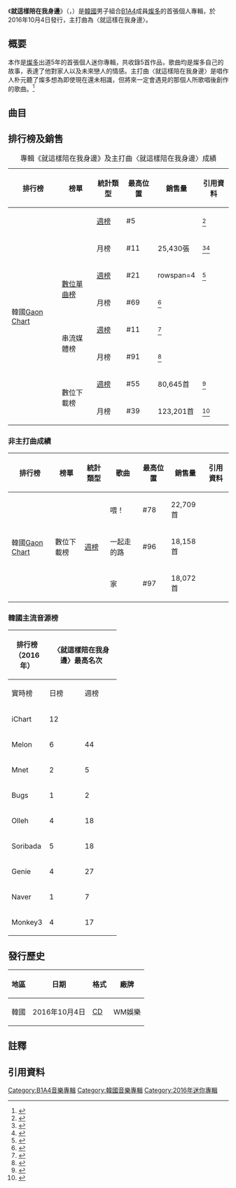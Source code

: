 {{Infobox album
| Name          = 就這樣陪在我身邊
| Type  = ep
| Cover         = Sandeul - Stay As You Are.JPG
| Border        =
| Alt           =
| Caption       =
| Artist        = [[燦多|燦多]]
| Released      = {{Start date|2016|10|04}}
| Format        = [[CD|CD]]、[[數位音樂下載|數位音樂下載]]
| Recorded      = 2016年
| Genre         = [[韓國流行音樂|韓國流行音樂]]、[[Ballad|Ballad]]{{r|MelOn}}
| Length        = {{Duration|m=19|s=45}}
| Label         = [[WM娛樂|WM娛樂]]
| Director = 
| Producer =
| Reviews = 
| Chart position = 
| Certification = 
| Misc          ={{Extra chronology 2
|  Artist      = [[B1A4|B1A4]]
|  Type        = ep
|  Last album  = [[3_(B1A4專輯)|3]]<br>（2016年）
|  This album  = '''就這樣陪在我身邊'''<br>（燦多，2016年）
|  Next album  = [[Good_Timing|Good Timing]]<br>（2016年）
}}
{{External music video|Type=ep|{{YouTube|cXcDjP9sYZs|就這樣陪在我身邊}}}}
}}

《'''就這樣陪在我身邊'''》（{{lang-ko|'''그렇게 있어 줘'''}}，{{lang-en|''Stay As You Are''}}）是[[韓國|韓國]]男子組合[[B1A4|B1A4]]成員[[燦多|燦多]]的首張個人專輯，於2016年10月4日發行，主打曲為〈就這樣在我身邊〉。

==概要==
本作是[[燦多|燦多]]出道5年的首張個人迷你專輯，共收錄5首作品，歌曲均是燦多自己的故事，表達了他對家人以及未來戀人的情感。主打曲〈就這樣陪在我身邊〉是唱作人朴元聽了燦多想為即使現在還未相識，但將來一定會遇見的那個人所歌唱後創作的歌曲。<ref>{{cite web|title=燦多首張個人專輯發佈　主打歌《Stay A While》獲得好評|url=http://www.koreastardaily.com/tc/news/85066|website=韓星網|accessdate=2016-10-04|language=zh|archive-date=2016-10-05|archive-url=https://web.archive.org/web/20161005123527/http://www.koreastardaily.com/tc/news/85066|dead-url=no}}</ref>

==曲目==
{{Track listing
| collapsed       = no
| headline        = 全部歌曲{{r|MelOn}}
| total_length    = 19:45

| title1          = '''就這樣陪在我身邊'''
| note1           = '''그렇게 있어 줘'''
| lyrics1         = 朴元（박원）
| music1          = 朴元
| arranger1       = 權英燦（권영찬）
| length1         = 3:46

| title2          = 家
| note2           = 집
| lyrics2         = 文正圭（문정규）<br>金俊燮（김준섭）
| music2          = 文正圭<br>金俊燮
| arranger2       = 文正圭
| length2         = 4:02

| title3          = 我的童年故事
| note3           = 나의 어릴 적 이야기
| lyrics3         = 燦多
| music3          = [[陸重烷|陸重烷]]
| arranger3       = 陸重烷<br>柳知勳（유지훈）
| length3         = 4:44

| title4          = 喂！
| note4           = 야! / feat. [[輝人|輝人]]
| lyrics4         = 燦多<br>郭宇藍（곽우람）（RWAM）<br>文民錫（문민석）
| music4          = 燦多<br>郭宇藍（RWAM）<br>文民錫
| arranger4       = 郭宇藍（RWAM）
| length4         = 3:50

| title5          = 一起走的路
| note5           = 같이 걷는 길
| lyrics5         = 盧周煥（노주환）<br>C-no
| music5          = 盧周煥<br>C-no
| arranger5       = 盧周煥
| length5         = 3:23
}}

==排行榜及銷售==
{| class="wikitable" style="text-align:center;"
|+專輯《就這樣陪在我身邊》及主打曲〈就這樣陪在我身邊〉成績
|-
!排行榜||榜單||統計類型||最高位置||銷售量||引用資料
|-
|rowspan=8|韓國[[Gaon_Chart|Gaon Chart]]||rowspan=2|{{le|專輯榜|Gaon Album Chart}}||[[2016年Gaon專輯冠軍作品列表|週榜]]||#5||{{n/a|無資料}}||<ref>{{cite web|title=2016년 41주차 Album Chart|url=http://gaonchart.co.kr/main/section/chart/album.gaon?nationGbn=T&serviceGbn=&targetTime=41&hitYear=2016&termGbn=week|website=gaon chart|accessdate=2016-10-14|language=ko|archive-date=2016-10-18|archive-url=https://web.archive.org/web/20161018204229/http://www.gaonchart.co.kr/main/section/chart/album.gaon?nationGbn=T&serviceGbn=&targetTime=41&hitYear=2016&termGbn=week|dead-url=no}}</ref>
|-
|月榜||#11||25,430張{{efn|統計至2016年11月止。}}||<ref>{{cite web|title=2016년 10월 Album Chart|url=http://gaonchart.co.kr/main/section/chart/album.gaon?nationGbn=T&serviceGbn=&targetTime=10&hitYear=2016&termGbn=month|accessdate=2016-10-14|language=ko|archive-date=2016-12-20|archive-url=https://web.archive.org/web/20161220071533/http://gaonchart.co.kr/main/section/chart/album.gaon?nationGbn=T&serviceGbn=&targetTime=10&hitYear=2016&termGbn=month|dead-url=no}}</ref><ref>{{cite web|title=2016년 11월 Album Chart|url=http://gaonchart.co.kr/main/section/chart/album.gaon?nationGbn=T&serviceGbn=&targetTime=11&hitYear=2016&termGbn=month|accessdate=2016-10-14|language=ko|archive-date=2016-12-20|archive-url=https://web.archive.org/web/20161220180029/http://www.gaonchart.co.kr/main/section/chart/album.gaon?nationGbn=T&serviceGbn=&targetTime=11&hitYear=2016&termGbn=month|dead-url=no}}</ref>
|-
|rowspan=2|[[數位單曲榜|數位單曲榜]]||[[2016年Gaon單曲冠軍作品列表|週榜]]||#21||rowspan=4 {{n/a}}||<ref>{{cite web|title=2016년 41주차 Digital Chart|url=http://gaonchart.co.kr/main/section/chart/online.gaon?nationGbn=T&serviceGbn=ALL&targetTime=41&hitYear=2016&termGbn=week|website=gaon chart|accessdate=2016-10-14|language=ko|archive-date=2016-10-13|archive-url=https://web.archive.org/web/20161013092228/http://gaonchart.co.kr/main/section/chart/online.gaon?nationGbn=T&serviceGbn=ALL&targetTime=41&hitYear=2016&termGbn=week|dead-url=no}}</ref>
|-
|月榜||#69||<ref>{{cite web|title=2016년 10월 Digital Chart|url=http://gaonchart.co.kr/main/section/chart/online.gaon?nationGbn=T&serviceGbn=ALL&termGbn=month|website=gaon chart|accessdate=2016-12-03|language=ko|archive-date=2016-04-09|archive-url=https://web.archive.org/web/20160409193455/http://gaonchart.co.kr/main/section/chart/online.gaon?nationGbn=T&serviceGbn=ALL&termGbn=month|dead-url=no}}</ref>
|-
|rowspan=2|串流媒體榜||[[2016年Gaon流媒體冠軍作品列表|週榜]]||#11||<ref>{{cite web|title=2016년 41주차 Streaming Chart|url=http://gaonchart.co.kr/main/section/chart/online.gaon?nationGbn=T&serviceGbn=S1040&targetTime=41&hitYear=2016&termGbn=week|website=gaon chart|accessdate=2016-10-14|language=ko|archive-date=2016-10-17|archive-url=https://web.archive.org/web/20161017002732/http://gaonchart.co.kr/main/section/chart/online.gaon?serviceGbn=S1040&termGbn=week&hitYear=2016&targetTime=41&nationGbn=T|dead-url=no}}</ref>
|-
|月榜||#91||<ref>{{cite web|title=2016년 10월 Streaming Chart|url=http://gaonchart.co.kr/main/section/chart/online.gaon?nationGbn=T&serviceGbn=S1040&termGbn=month|website=gaon chart|accessdate=2016-12-03|language=ko|archive-url=https://web.archive.org/web/20160913020557/http://gaonchart.co.kr/main/section/chart/online.gaon?nationGbn=T&serviceGbn=S1040&termGbn=month|archive-date=2016-09-13|dead-url=yes}}</ref>
|-
|rowspan=2|數位下載榜||[[2016年Gaon數位下載冠軍作品列表|週榜]]||#55||80,645首||<ref name=Gaon下載週榜>{{cite web|title=2016년 41주차 Download Chart|url=http://gaonchart.co.kr/main/section/chart/online.gaon?nationGbn=T&serviceGbn=S1020&targetTime=41&hitYear=2016&termGbn=week|website=gaon chart|accessdate=2016-10-14|language=ko|archive-date=2016-10-19|archive-url=https://web.archive.org/web/20161019132328/http://www.gaonchart.co.kr/main/section/chart/online.gaon?serviceGbn=S1020&termGbn=week&hitYear=2016&targetTime=41&nationGbn=T|dead-url=no}}</ref>
|-
|月榜||#39||123,201首||<ref>{{cite web|title=2016년 10월 Download Chart|url=http://gaonchart.co.kr/main/section/chart/online.gaon?nationGbn=T&serviceGbn=S1020&termGbn=month|website=gaon chart|accessdate=2016-12-03|language=ko|archive-date=2015-12-03|archive-url=https://web.archive.org/web/20151203191726/http://gaonchart.co.kr/main/section/chart/online.gaon?nationGbn=T&serviceGbn=S1020&termGbn=month|dead-url=no}}</ref>
|}

===非主打曲成績===
{| class="wikitable" style="text-align:center;"
!排行榜||榜單||統計類型||歌曲||最高位置||銷售量||引用資料
|-
|rowspan=3|韓國[[Gaon_Chart|Gaon Chart]]||rowspan=3|數位下載榜||rowspan=3|[[2016年Gaon數位下載冠軍作品列表|週榜]]
|喂！||#78||22,709首||rowspan=3|{{r|Gaon下載週榜}}
|-
|一起走的路||#96||18,158首
|-
|家||#97||18,072首
|}
===韓國主流音源榜===
{| class="wikitable sortable" style="text-align:center;"
|-
! rowspan=2|排行榜（2016年）
! colspan=3|〈就這樣陪在我身邊〉最高名次
! rowspan=2|引用資料
|-
! width=65px|實時榜||width=65px| 日榜||width=65px| 週榜
|-
|iChart
|12||{{n/a|{{small|未設立排行榜}}}}||19
|<ref>{{cite web|title=iChart音源榜|url=http://ichart.instiz.net/|work=iChart|accessdate=2016-10-04|language=ko|archive-date=2017-08-12|archive-url=https://web.archive.org/web/20170812140950/http://ichart.instiz.net/|dead-url=no}}</ref>
|-
|Melon
|6||44||64
|<ref>{{cite web|title=MelOn音源榜|url=http://www.melon.com/chart/index.htm|work=MelOn|accessdate=2016-10-04|language=ko|archive-date=2016-10-04|archive-url=https://web.archive.org/web/20161004173807/http://www.melon.com/chart/index.htm|dead-url=no}}</ref>
|-
|Mnet
|2||5||22
|<ref>{{cite web|url=http://www.mnet.com/chart/TOP100/2016100422|title=Mnet音源榜|work=Mnet|language=ko|access-date=2016-10-04|archive-url=https://web.archive.org/web/20161005140235/http://www.mnet.com/chart/TOP100/2016100422|archive-date=2016-10-05|dead-url=yes}}</ref>
|-
|Bugs
|1||2||5
|<ref>{{cite web|url=http://music.bugs.co.kr/chart/track/realtime/total|title=Bugs音源榜|work=Bugs|language=ko|accessdate=2016-10-04|archive-date=2017-06-12|archive-url=https://web.archive.org/web/20170612043356/http://music.bugs.co.kr/chart/track/realtime/total|dead-url=no}}</ref>
|-
|Olleh
|4||18||41
|<ref>{{cite web|url=http://www.ollehmusic.com/#/Ranking/f_TodayRankingList.asp|title=Olleh音源榜|work=Olleh|language=ko|access-date=2016-10-04|archive-url=https://archive.today/20160725174007/http://www.ollehmusic.com/%23/Ranking/f_WeekRankingList_New.asp?jobDT=2010-01-21&listtype=album&strGenreCode=&midCode=#/Ranking/f_TodayRankingList.asp|archive-date=2016-07-25|dead-url=yes}}</ref>
|-
|Soribada
|5||18||36
|<ref>{{cite web|url=http://www.soribada.com/music/chart/realtime|title=Soribada音源榜|work=Soribada|language=ko|accessdate=2016-10-04|archive-date=2017-06-24|archive-url=https://web.archive.org/web/20170624071628/http://www.soribada.com/music/chart/realtime|dead-url=no}}</ref>
|-
|Genie
|4||27||51
|<ref>{{cite web|url=http://www.genie.co.kr/chart/top100?ditc=D&rtm=Y|title=Genie音源榜|work=Genie|language=ko|deadurl=yes|archiveurl=https://web.archive.org/web/20161005155906/http://www.genie.co.kr/chart/top100?ditc=D&rtm=Y|archivedate=2016年10月5日|df=}}</ref>
|-
|Naver
|1||7||16
|<ref>{{cite web|title=Naver音源榜|url=http://music.naver.com/listen/top100.nhn?domain=TOTAL&duration=1h|work=Naver|language=ko|accessdate=2016-10-04|archive-date=2017-08-16|archive-url=https://archive.is/20170816120627/http://music.naver.com/listen/top100.nhn?domain=TOTAL&duration=1h|dead-url=no}}</ref>
|-
|Monkey3
|4||17||{{n/a|無資料}}
|<ref>{{cite web|title=Monkey3音源榜|url=http://www.monkey3.co.kr|work=Monkey3|accessdate=2016-10-04|language=ko|archive-date=2016-01-23|archive-url=https://web.archive.org/web/20160123171349/http://www.monkey3.co.kr/|dead-url=yes}}</ref>
|}

==發行歷史==
{|class="wikitable"
|-
!地區||日期||格式||廠牌
|-
|韓國||2016年10月4日||[[CD|CD]]||WM娛樂
|}

==註釋==
{{notelist}}

==引用資料==
{{reflist|2|refs=
<ref name=MelOn>{{cite web|title=MelOn網站上的《就這樣陪在我身邊》介紹|url=http://www.melon.com/album/detail.htm?albumId=10002901|website=MelOn|accessdate=2016-10-04|language=ko|archive-date=2016-10-06|archive-url=https://web.archive.org/web/20161006093017/http://www.melon.com/album/detail.htm?albumId=10002901|dead-url=no}}</ref>}}
{{portal bar|音樂|大韓民國}}
{{B1A4}}

[[Category:B1A4音樂專輯|Category:B1A4音樂專輯]]
[[Category:韓國音樂專輯|Category:韓國音樂專輯]]
[[Category:2016年迷你專輯|Category:2016年迷你專輯]]